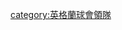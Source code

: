 {{Catnav|頁面分類|...|足球教练|足球教练 (按球队)|英格蘭球會領隊}}
{{Catnav|頁面分類|...|英國足球|英格蘭足球|英格蘭球會領隊}}

{{DEFAULTSORT:Torquay United F.C.}}
[[category:英格蘭球會領隊|category:英格蘭球會領隊]]